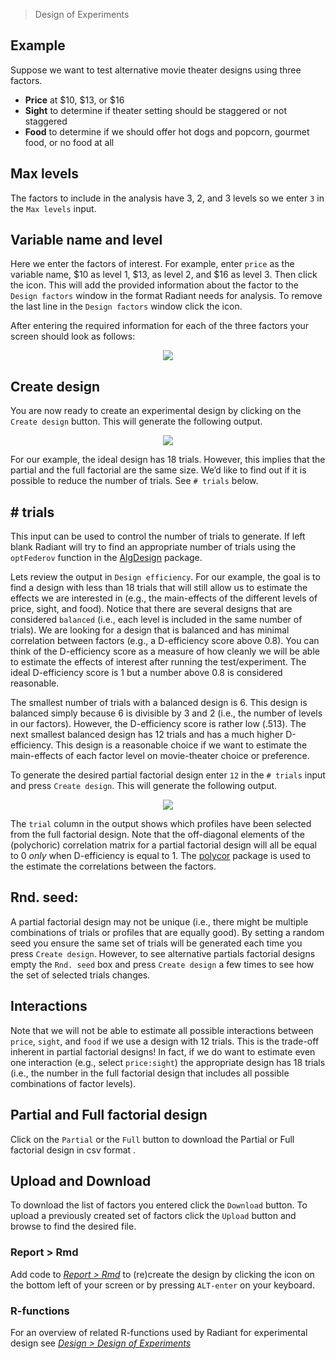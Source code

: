 > Design of Experiments

## Example

Suppose we want to test alternative movie theater designs using three factors.

* **Price** at \$10, \$13, or $16
* **Sight** to determine if theater setting should be staggered or not staggered
* **Food** to determine if we should offer hot dogs and popcorn, gourmet food, or no food at all

## Max levels

The factors to include in the analysis have 3, 2, and 3 levels so we enter `3` in the `Max levels` input.

## Variable name and level

Here we enter the factors of interest. For example, enter `price` as the variable name, \$10 as level 1, \$13, as level 2, and \$16 as level 3. Then click the <i title='Add factor' class='fa fa-plus-circle'></i> icon. This will add the provided information about the factor to the `Design factors` window in the format Radiant needs for analysis. To remove the last line in the `Design factors` window click the <i title='Add factor' class='fa fa-minus-circle'></i> icon.

After entering the required information for each of the three factors your screen should look as follows:

<p align="center"><img src="https://radiant-rstats.github.io/docs/design/figures_design//doe_factors.png"></p>

## Create design

You are now ready to create an experimental design by clicking on the `Create design` button. This will generate the following output.

<p align="center"><img src="https://radiant-rstats.github.io/docs/design/figures_design//doe_output.png"></p>

For our example, the ideal design has 18 trials. However, this implies that the partial and the full factorial are the same size. We'd like to find out if it is possible to reduce the number of trials. See `# trials` below.

## # trials

This input can be used to control the number of trials to generate. If left blank Radiant will try to find an appropriate number of trials using the `optFederov` function in the <a href="https://cran.r-project.org/web/packages/AlgDesign/index.html" target="_blank">AlgDesign</a> package.

Lets review the output in `Design efficiency`. For our example, the goal is to find a design with less than 18 trials that will still allow us to estimate the effects we are interested in (e.g., the main-effects of the different levels of price, sight, and food). Notice that there are several designs that are considered `balanced` (i.e., each level is included in the same number of trials). We are looking for a design that is balanced and has minimal correlation between factors (e.g., a D-efficiency score above 0.8). You can think of the D-efficiency score as a measure of how cleanly we will be able to estimate the effects of interest after running the test/experiment. The ideal D-efficiency score is 1 but a number above 0.8 is considered reasonable.

The smallest number of trials with a balanced design is 6. This design is balanced simply because 6 is divisible by 3 and 2 (i.e., the number of levels in our factors). However, the D-efficiency score is rather low (.513). The next smallest balanced design has 12 trials and has a much higher D-efficiency. This design is a reasonable choice if we want to estimate the main-effects of each factor level on movie-theater choice or preference.

To generate the desired partial factorial design enter `12` in the `# trials` input and press `Create design`. This will generate the following output.

<p align="center"><img src="https://radiant-rstats.github.io/docs/design/figures_design//doe_output_partial.png"></p>

The `trial` column in the output shows which profiles have been selected from the full factorial design. Note that the off-diagonal elements of the (polychoric) correlation matrix for a partial factorial design will all be equal to 0 *only* when D-efficiency is equal to 1. The <a href="https://cran.r-project.org/web/packages/polycor/index.html" target="_blank">polycor</a> package is used to the estimate the correlations between the factors.

## Rnd. seed:

A partial factorial design may not be unique (i.e., there might be multiple combinations of trials or profiles that are equally good). By setting a random seed you ensure the same set of trials will be generated each time you press `Create design`. However, to see alternative partials factorial designs empty the `Rnd. seed` box and press `Create design` a few times to see how the set of selected trials changes.

## Interactions

Note that we will not be able to estimate all possible interactions between `price`, `sight`, and `food` if we use a design with 12 trials. This is the trade-off inherent in partial factorial designs! In fact, if we do want to estimate even one interaction (e.g., select `price:sight`) the appropriate design has 18 trials (i.e., the number in the full factorial design that includes all possible combinations of factor levels).

## Partial and Full factorial design

Click on the `Partial` or the `Full` button to download the Partial or Full factorial design in csv format .

## Upload and Download

To download the list of factors you entered click the `Download` button. To upload a previously created set of factors click the `Upload` button and browse to find the desired file.

### Report > Rmd

Add code to <a href="https://radiant-rstats.github.io/docs/data/report_rmd.html" target="_blank">_Report > Rmd_</a> to (re)create the design by clicking the <i title="report results" class="fa fa-edit"></i> icon on the bottom left of your screen or by pressing `ALT-enter` on your keyboard. 

### R-functions

For an overview of related R-functions used by Radiant for experimental design see <a href = "https://radiant-rstats.github.io/radiant.design/reference/index.html#section-design-design-of-experiments-doe-" target="_blank">_Design > Design of Experiments_</a>
